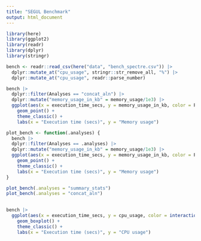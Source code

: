---
title: "SEGUL Benchmark"
output: html_document
---

```{r}
library(here)
library(ggplot2)
library(readr)
library(dplyr)
library(stringr)
```


```{r}
bench <- readr::read_csv(here("data", "bench_spectre.csv")) |>
  dplyr::mutate_at("cpu_usage", stringr::str_remove_all, "%") |>
  dplyr::mutate_at("cpu_usage", readr::parse_number)

```

```{r}
bench |>
  dplyr::filter(Analyses == "concat_aln") |>
  dplyr::mutate("memory_usage_in_kb" = memory_usage/1e3) |>
  ggplot(aes(x = execution_time_secs, y = memory_usage_in_kb, color = Programs)) +
    geom_point() +
    theme_classic() +
    labs(x = "Execution time (secs)", y = "Memory usage")
```
```{r}
plot_bench <- function(.analyses) {
  bench |>
  dplyr::filter(Analyses == .analyses) |>
  dplyr::mutate("memory_usage_in_kb" = memory_usage/1e3) |>
  ggplot(aes(x = execution_time_secs, y = memory_usage_in_kb, color = Programs)) +
    geom_point() +
    theme_classic() +
    labs(x = "Execution time (secs)", y = "Memory usage")
}

plot_bench(.analyses = "summary_stats")
plot_bench(.analyses = "concat_aln")
  
```

```{r}
bench |>
  ggplot(aes(x = execution_time_secs, y = cpu_usage, color = interaction(Analyses, Programs))) +
    geom_boxplot() +
    theme_classic() +
    labs(x = "Execution time (secs)", y = "CPU usage")
```

